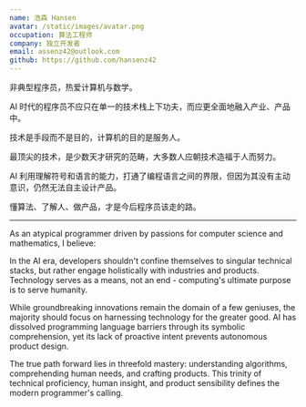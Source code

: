 ```yaml
---
name: 浩森 Hansen
avatar: /static/images/avatar.png
occupation: 算法工程师
company: 独立开发者
email: assenz42@outlook.com
github: https://github.com/hansenz42
---
```


非典型程序员，热爱计算机与数学。

AI 时代的程序员不应只在单一的技术栈上下功夫，而应更全面地融入产业、产品中。

技术是手段而不是目的，计算机的目的是服务人。

最顶尖的技术，是少数天才研究的范畴，大多数人应朝技术造福于人而努力。

AI 利用理解符号和语言的能力，打通了编程语言之间的界限，但因为其没有主动意识，仍然无法自主设计产品。

懂算法、了解人、做产品，才是今后程序员该走的路。

---

As an atypical programmer driven by passions for computer science and mathematics, I believe:

In the AI era, developers shouldn't confine themselves to singular technical stacks, but rather engage holistically with industries and products. Technology serves as a means, not an end - computing's ultimate purpose is to serve humanity.

While groundbreaking innovations remain the domain of a few geniuses, the majority should focus on harnessing technology for the greater good. AI has dissolved programming language barriers through its symbolic comprehension, yet its lack of proactive intent prevents autonomous product design.

The true path forward lies in threefold mastery: understanding algorithms, comprehending human needs, and crafting products. This trinity of technical proficiency, human insight, and product sensibility defines the modern programmer's calling.
